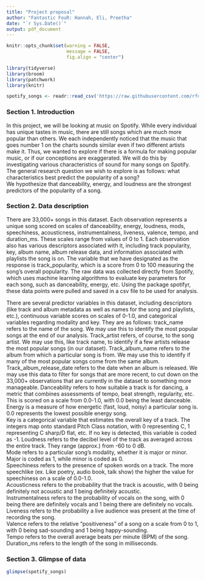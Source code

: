 ```yaml
---
title: "Project proposal"
author: "Fantastic FouR: Hannah, Eli, Preetha"
date: "`r Sys.Date()`"
output: pdf_document
---
```


```r
knitr::opts_chunk$set(warning = FALSE, 
                      message = FALSE, 
                      fig.align = "center")
```

```r
library(tidyverse)
library(broom)
library(patchwork)
library(knitr)
```

```r
spotify_songs <- readr::read_csv('https://raw.githubusercontent.com/rfordatascience/tidytuesday/master/data/2020/2020-01-21/spotify_songs.csv')
```

### Section 1. Introduction

In this project, we will be looking at music on Spotify. While every individual
has unique tastes in music, there are still songs which are much more popular
than others. We each independently noticed that the music that goes number 1 on 
the charts sounds similar even if two different artists make it. Thus, we wanted 
to explore if there is a formula for making popular music, or if our conceptions 
are exaggerated. We will do this by investigating various characteristics of
sound for many songs on Spotify.  
The general research question we wish to explore is as follows: what 
characteristics best predict the popularity of a song?  
We hypothesize that danceability, energy, and loudness are the strongest 
predictors of the popularity of a song.  


### Section 2. Data description

There are 33,000+ songs in this dataset. Each observation represents  a unique 
song scored on scales of danceability, energy, loudness, mods, speechiness, 
acousticness, instrumentalness, liveness, valence, tempo, and duration_ms. These 
scales range from values of 0 to 1. Each observation also has various 
descriptors associated with it, including track popularity, key, album name, 
album release data, and information associated with playlists the song is on. 
The variable that we have designated as the response is track_popularity, which 
is a score from 0 to 100 measuring the song’s overall popularity. The raw data
was collected directly from Spotify, which uses machine learning algorithms to
evaluate key parameters for each song, such as danceability, energy, etc. Using 
the package spotifyr, these data points were pulled and saved in a csv file to 
be used for analysis.  

There are several predictor variables in this dataset, including descriptors 
(like track and album metadata as well as names for the song and playlists, 
etc.), continuous variable scores on scales of 0-1.0, and categorical variables 
regarding modality and key. They are as follows:
track_name refers to the name of the song. We may use this to identify the most 
popular songs at the end of our analysis.
Track_artist refers, of course, to the song artist. We may use this, like track 
name, to identify if a few artists release the most popular songs (in our 
dataset).
Track_album_name refers to the album from which a particular song is from. We 
may use this to identify if many of the most popular songs come from the same 
album.
Track_album_release_date refers to the date when an album is released. We may 
use this data to filter for songs that are more recent, to cut down on the 
33,000+ observations that are currently in the dataset to something more 
manageable.
Danceability refers to how suitable a track is for dancing, a metric that 
combines assessments of tempo, beat strength, regularity, etc. This is scored on 
a scale from 0.0-1.0, with 0.0 being the least danceable.   
Energy is a measure of how energetic (fast, loud, noisy) a particular song is. 
0.0 represents the lowest possible energy song.   
Key is a categorical variable that estimates the overall key of a track. The 
integers map onto standard Pitch Class notation, with 0 representing C, 1 
representing C sharp/D flat, etc. If no key is detected, this variable is coded 
as -1. 
Loudness refers to the decibel level of the track as averaged across the entire 
track. They range (approx.) from -60 to 0 dB.   
Mode refers to a particular song’s modality, whether it is major or minor. Major 
is coded as 1, while minor is coded as 0.  
Speechiness refers to the presence of spoken words on a track. The more 
speechlike (ex. Like poetry, audio book, talk show) the higher the value for 
speechiness on a scale of 0.0-1.0.   
Acousticness refers to the probability that the track is acoustic, with 0 being 
definitely not acoustic and 1 being definitely acoustic.  
Instrumentalness refers to the probability of vocals on the song, with 0 being 
there are definitely vocals and 1 being there are definitely no vocals.  
Liveness refers to the probability a live audience was present at the time of 
recording the song.  
Valence refers to the relative “positiveness” of a song on a scale from 0 to 1, 
with 0 being sad-sounding and 1 being happy-sounding.  
Tempo refers to the overall average beats per minute (BPM) of the song.    
Duration_ms refers to the length of the song in milliseconds.

### Section 3. Glimpse of data 
```r
glimpse(spotify_songs)
```



